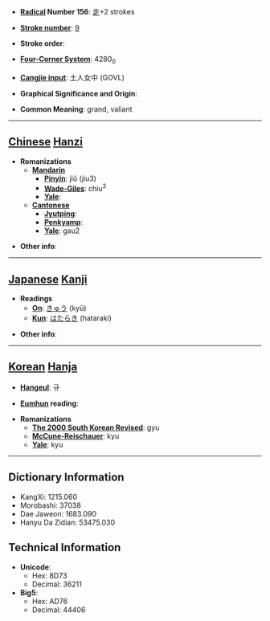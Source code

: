 * '''[[Wiktionary:Chinese radical index| Radical]] Number 156''': [[Wiktionary:Chinese radical index 走|走]]+2 strokes

* '''[[Wiktionary:Chinese total strokes index|Stroke number]]''': [[Wiktionary:Chinese total strokes index 9|9]]

* '''Stroke order''': 

* '''[[Wiktionary:Chinese four corner index|Four-Corner System]]''': 4280<sub>0</sub>

* '''[[Wiktionary:Chinese Cangjie index|Cangjie input]]''': 土人女中 (GOVL)

* '''Graphical Significance and Origin''': 

* '''Common Meaning''': grand, valiant

----

== [[Chinese]] [[Hanzi]] ==

* '''Romanizations'''
** '''[[Mandarin]]'''
*** '''[[Pinyin]]''': jiǔ (jiu3)
*** '''[[Wade-Giles]]''': chiu<sup>3</sup>
*** '''[[Yale]]''': 
** '''[[Cantonese]]'''
*** '''[[Jyutping]]''':
*** '''[[Penkyamp]]''': 
*** '''[[Yale]]''': gau2

* '''Other info''': 

----

== [[Japanese]] [[Kanji]] ==

* '''Readings'''
** '''[[On]]''': [[きゅう]] (kyū)
** '''[[Kun]]''': [[はたらき]] (hataraki)

* '''Other info''':  

----

== [[Korean]] [[Hanja]] ==

* '''[[Hangeul]]''': 규

* '''[[Eumhun]] reading''': 

* '''Romanizations'''
** '''[[The 2000 South Korean Revised Romanization|The 2000 South Korean Revised]]''': gyu
** '''[[McCune-Reischauer]]''': kyu
** '''[[Yale]]''': kyu

----

== Dictionary Information ==

* KangXi: 1215.060
* Morobashi: 37038
* Dae Jaweon: 1683.090
* Hanyu Da Zidian: 53475.030

== Technical Information ==

* '''Unicode''':
** Hex: 8D73
** Decimal: 36211
* '''Big5''':
** Hex: AD76
** Decimal: 44406